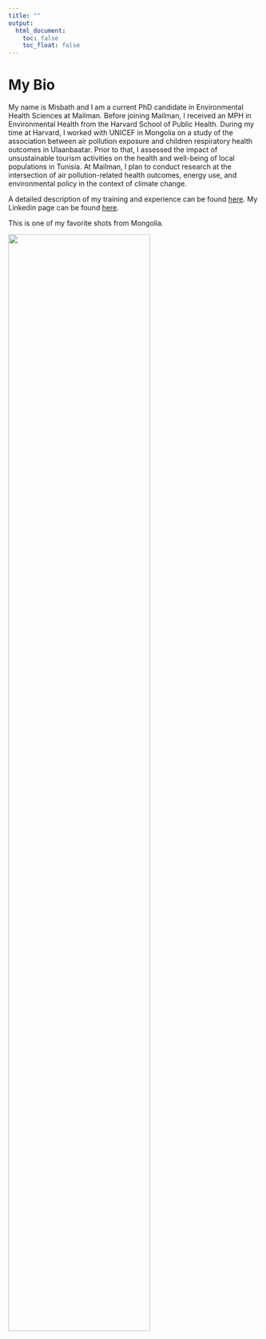```yaml
---
title: ""
output: 
  html_document:
    toc: false
    toc_float: false
---
```


# My Bio

My name is Misbath and I am a current PhD candidate in Environmental Health Sciences at Mailman. Before joining Mailman, I received an MPH in Environmental Health from the Harvard School of Public Health. During my time at Harvard, I worked with UNICEF in Mongolia on a study of the association between air pollution exposure and children respiratory health outcomes in Ulaanbaatar. Prior to that, I assessed the impact of unsustainable tourism activities on the health and well-being of local populations in Tunisia. At Mailman, I plan to conduct research at the intersection of air pollution-related health outcomes, energy use, and environmental policy in the context of climate change.

A detailed description of my training and experience can be found [here](about.html). My Linkedin page can be found [here](www.linkedin.com/in/misbath-daouda-007089103).

This is one of my favorite shots from Mongolia. 

<img src="images/lake.jpg" style="width:75%">